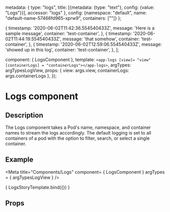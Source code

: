 

  metadata: {
    type: "logs",
    title: [{metadata: {type: "text"}, config: {value: "Logs"}}],
    accessor: "logs"
  },
  config: {namespace: "default", name: "default-name-57466fd965-xprw9", containers: [""]}
};

  {
    timestamp: '2020-06-02T11:42:36.554540433Z',
    message: 'Here is a sample message',
    container: 'test-container',
  },
    {
      timestamp: '2020-06-02T11:44:19.554540433Z',
      message: 'that somehow',
      container: 'test-container',
    },
    {
      timestamp: '2020-06-02T12:59:06.554540433Z',
      message: 'showed up in this log',
      container: 'test-container',
    },
  ];

  component: { LogsComponent },
  template: `<app-logs [view]= "view" [containerLogs] = "containerLogs"></app-logs>`,
  argTypes: argTypesLogView,
  props: { view: args.view, containerLogs: args.containerLogs },
});

<h1>Logs component</h1>
<h2>Description</h2>

<p>
    The Logs component takes a Pod's name, namespace, and container names to stream the logs accordingly.
    The default logging is set to all containers of a pod with the option to filter, search, or select a single container.
</p>
<h2>Example</h2>

<Meta title="Components/Logs"
      component= { LogsComponent }
      argTypes = { argTypesLogView }
/>

<Canvas withToolbar>
  <Story name="Logs component"
         parameters={{ docs: logsDocs }}
         args= {{ view: logsView, containerLogs: containerLogs}}>
    { LogsStoryTemplate.bind({}) }
  </Story>
</Canvas>

<h2>Props</h2>
<ArgsTable story = "Logs component" />

